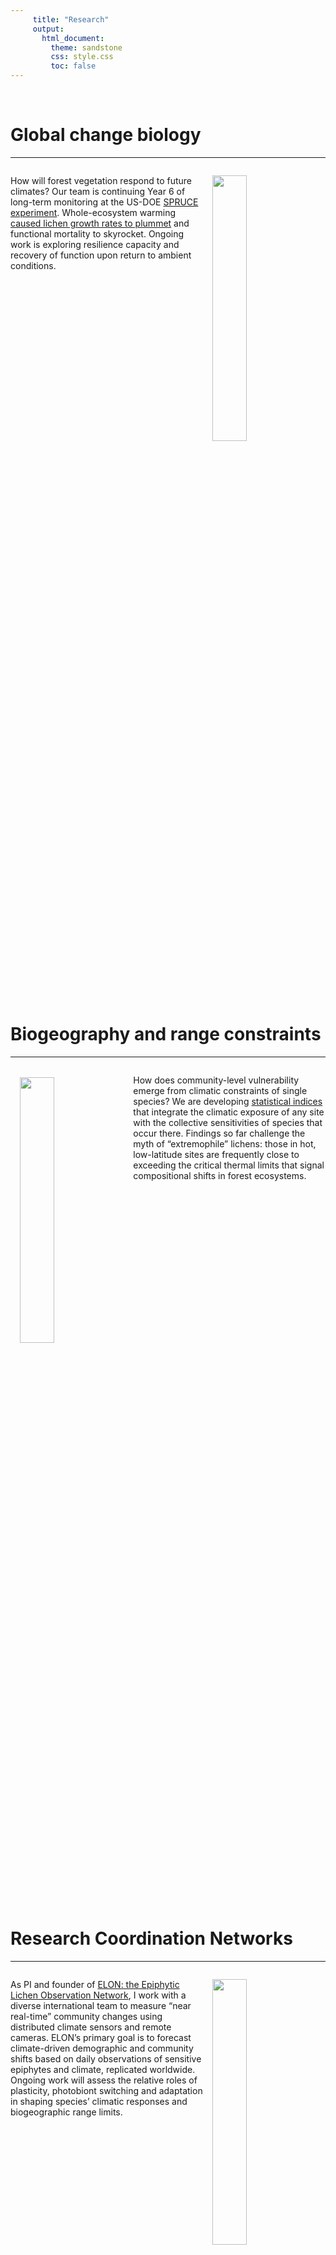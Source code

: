 ```yaml
---
     title: "Research"
     output:
       html_document:
         theme: sandstone
         css: style.css
         toc: false
---
```

\  

# Global change biology
******  

<div style="display: inline-block;">

<img src="images/fig_spruce.png" style="border:0; margin-right: 15px; margin-left: 15px;" width="33%" alt="" align="right">

How will forest vegetation respond to future climates?  Our team is continuing Year 6 of long-term monitoring at the US-DOE [SPRUCE experiment](https://mnspruce.ornl.gov){target="_blank"}.  Whole-ecosystem warming [caused lichen growth rates to plummet](https://bsapubs.onlinelibrary.wiley.com/doi/full/10.1002/ajb2.1036){target="_blank"} and functional mortality to skyrocket.  Ongoing work is exploring resilience capacity and recovery of function upon return to ambient conditions.
</div>

\  

# Biogeography and range constraints
******  

<div style="display: inline-block;">

<img src="images/fig_vulnerability.png" style="border:0; margin-right: 15px; margin-left: 15px;" width="33%" alt="" align="left" vspace="4">

How does community-level vulnerability emerge from climatic constraints of single species?  We are developing [statistical indices](https://github.com/phytomosaic/vuln){target="_blank"} that integrate the climatic exposure of any site with the collective sensitivities of species that occur there.  Findings so far challenge the myth of "extremophile" lichens: those in hot, low-latitude sites are frequently close to exceeding the critical thermal limits that signal compositional shifts in forest ecosystems.
</br>
</div>

\  

# Research Coordination Networks
******  

<div style="display: inline-block;">

<img src="images/fig_rainier.png" style="border:0; margin-right: 15px; margin-left: 15px;" width="33%" alt="" align="right">

As PI and founder of [ELON: the Epiphytic Lichen Observation Network](https://elonpreview.weebly.com/){target="_blank"}, I work with a diverse international team to measure "near real-time" community changes using distributed climate sensors and remote cameras.  ELON's primary goal is to forecast climate-driven demographic and community shifts based on daily observations of sensitive epiphytes and climate, replicated worldwide.  Ongoing work will assess the relative roles of plasticity, photobiont switching and adaptation in shaping species' climatic responses and biogeographic range limits.
</div>

\  

# Links to external resources
******  

[Resources](./resources.html)
